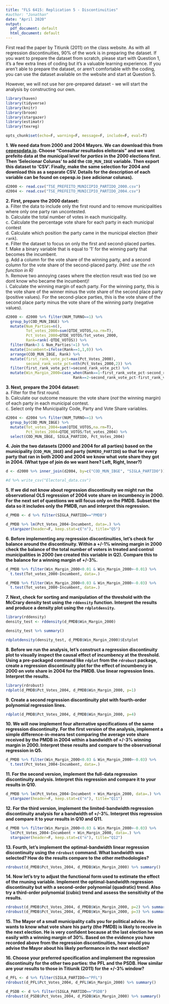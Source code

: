```yaml
---
title: "FLS 6415: Replication 5 - Discontinuities"
#author: "Jonathan"
date: "April 2020"
output:
  pdf_document: default
  html_document: default
---
```


First read the paper by Titiunik (2011) on the class website. As with all regression discontinuities, 90% of the work is in preparing the dataset. If you want to prepare the dataset from scratch, please start with Question 1, it's a few extra lines of coding but it's a valuable learning experience. If you aren't able to prepare the dataset, or aren't comfortable with the coding, you can use the dataset available on the website and start at Question 5.

However, we will not use her pre-prepared dataset - we will start the analysis by constructing our own.  

```r
library(haven)
library(tidyverse)
library(knitr)
library(broom)
library(stargazer)
library(estimatr)
library(texreg)

opts_chunk$set(echo=F, warning=F, message=F, include=F, eval=T)
```

**1. We need data from 2000 and 2004 Mayors. We can download this from [cepespdata.io](cepespdata.io). Choose "Consultar resultados eleitorais" and we want prefeito data at the municipal level for *parties* in the 2000 elections first. Then 'Selecionar Colunas' to add the `COD_MUN_IBGE` variable. Then export this dataset to 'CSV'. Finally, make the same selection for 2004 and download this as a separate CSV. Details for the description of each variable can be found on cepesp.io (see adicionar colunas).**

```r
d2000 <- read.csv("TSE_PREFEITO_MUNICIPIO_PARTIDO_2000.csv")
d2004 <- read.csv("TSE_PREFEITO_MUNICIPIO_PARTIDO_2004.csv")
```

**2. First, prepare the 2000 dataset:**  
a. Filter the data to include only the first round and to remove municipalities where only one party ran uncontested.  
b. Calculate the total number of votes in each municipality.  
c. Calculate the percentage vote share for each party in each municipal contest  
d. Calculate which position the party came in the municipal election (their `rank`).  
e. Filter the dataset to focus on only the first and second-placed parties.  
f. Make a binary variable that is equal to '1' for the winning party that becomes the incumbent.  
g. Add a column for the vote share of the winning party, and a second column for the vote share of the second-placed party. *(Hint: use the `nth` function in R)*  
h. Remove two annoying cases where the election result was tied (so we dont know who became the incumbent)!  
i. Calculate the winning margin of each party. For the winning party, this is the vote share of the winner minus the vote share of the second place party (positive values). For the second-place parties, this is the vote share of the second place party minus the vote share of the winning party (negative values).  

```r
d2000 <- d2000 %>% filter(NUM_TURNO==1) %>% 
  group_by(COD_MUN_IBGE) %>%
  mutate(Num_Parties=n(),
         Tot_votes_2000=sum(QTDE_VOTOS,na.rm=T),
         Pct_Votes_2000=QTDE_VOTOS/Tot_votes_2000,
         Rank=rank(-QTDE_VOTOS)) %>%
  filter(Rank<3 & Num_Parties!=1) %>%
  mutate(Incumbent=ifelse(Rank==1,1,0)) %>% 
  arrange(COD_MUN_IBGE, Rank) %>%
  mutate(first_rank_vote_pct=max(Pct_Votes_2000),
         second_rank_vote_pct=nth(Pct_Votes_2000,2)) %>% 
  filter(first_rank_vote_pct!=second_rank_vote_pct) %>%
  mutate(Win_Margin_2000=case_when(Rank==1~first_rank_vote_pct-second_rank_vote_pct,
                              Rank==2~second_rank_vote_pct-first_rank_vote_pct))

```

**3. Next, prepare the 2004 dataset:**  
a. Filter for the first round.  
b. Calculate our outcome measure: the vote share (*not* the winning margin) of each party in each municipal contest.  
c. Select only the Municipality Code, Party and Vote Share variables.  

```r
d2004 <- d2004 %>% filter(NUM_TURNO==1) %>% 
  group_by(COD_MUN_IBGE) %>%
  mutate(Tot_votes_2004=sum(QTDE_VOTOS,na.rm=T),
         Pct_Votes_2004=QTDE_VOTOS/Tot_votes_2004) %>%
  select(COD_MUN_IBGE, SIGLA_PARTIDO, Pct_Votes_2004)
```

**4. Join the two datasets (2000 and 2004 for all parties) based on the municipality (`COD_MUN_IBGE`) and party (`NUMERO_PARTIDO`) so that for every party that ran in both 2000 and 2004 we know what vote share they got in 2004. (What type of join do we want here? Left, Right, Inner?)**

```r
d <- d2000 %>% inner_join(d2004, by=c("COD_MUN_IBGE", "SIGLA_PARTIDO"))

#d %>% write_csv("Electoral_data.csv")
```

**5. If we did not know about regression discontinuity we might run the observational OLS regression of 2004 vote share on incumbency in 2000. For the next set of questions we will focus only on the PMDB. Subset the data so it includes only the PMDB, run and interpret this regression.**

```r
d_PMDB <- d %>% filter(SIGLA_PARTIDO=="PMDB")

d_PMDB %>% lm(Pct_Votes_2004~Incumbent, data=.) %>% 
  stargazer(header=F, keep.stat=c("n"), title="Q5")
```

**6. Before implementing any regression discontinuities, let's check for balance around the discontinuity. Within a +/-1% winning margin in 2000 check the balance of the total number of voters in treated and control municipalities in 2000 (we created this variable in Q2). Compare this to the balance for a winning margin of +/-3%.**

```r
d_PMDB %>% filter(Win_Margin_2000<0.01 & Win_Margin_2000>-0.01) %>%
  t.test(Tot_votes_2000~Incumbent, data=.)

d_PMDB %>% filter(Win_Margin_2000<0.03 & Win_Margin_2000>-0.03) %>%
  t.test(Tot_votes_2000~Incumbent, data=.)
```


**7. Next, check for sorting and manipulation of the threshold with the McCrary density test using the `rddensity` function. Interpret the results and produce a density plot using the `rdplotdensity`.**

```r
library(rddensity)
density_test <- rddensity(d_PMDB$Win_Margin_2000) 

density_test %>% summary() 

rdplotdensity(density_test, d_PMDB$Win_Margin_2000)$Estplot
```

**8. Before we run the analysis, let's construct a regression discontinuity plot to visually inspect the causal effect of incumbency at the threshold. Using a pre-packaged command like `rdplot` from the `rdrobust` package, create a regression discontinuity plot for the effect of incumbency in 2000 on vote share in 2004 for the PMDB. Use linear regression lines. Interpret the results.**

```r
library(rdrobust)
rdplot(d_PMDB$Pct_Votes_2004, d_PMDB$Win_Margin_2000, p=1)
```

**9. Create a second regression discontinuity plot with fourth-order polynomial regression lines.**


```r
rdplot(d_PMDB$Pct_Votes_2004, d_PMDB$Win_Margin_2000, p=4)
```

**10. We will now implement four alternative specifications of the same regression discontinuity. For the first version of the analysis, implement a simple difference-in-means test comparing the average vote share received by the PMDB in 2004 within a bandwidth of +/-3% winning margin in 2000. Interpret these results and compare to the observational regression in Q5.**


```r
d_PMDB %>% filter(Win_Margin_2000<0.03 & Win_Margin_2000>-0.03) %>% 
  t.test(Pct_Votes_2004~Incumbent, data=.)
```

**11. For the second version, implement the full-data regression discontinuity analysis. Interpret this regression and compare it to your results in Q10.**


```r
d_PMDB %>% lm(Pct_Votes_2004~Incumbent + Win_Margin_2000, data=.) %>% 
  stargazer(header=F, keep.stat=c("n"), title="Q11")
```

**12. For the third version, implement the limited-bandwidth regression discontinuity analysis for a bandwidth of +/-3%. Interpret this regression and compare it to your results in Q10 and Q11.**


```r
d_PMDB %>% filter(Win_Margin_2000<0.03 & Win_Margin_2000>-0.03) %>% 
  lm(Pct_Votes_2004~Incumbent + Win_Margin_2000, data=.) %>% 
  stargazer(header=F, keep.stat=c("n"), title="Q12")
```

**13. Fourth, let's implement the optimal-bandwidth linear regression discontinuity using the `rdrobust` command. What bandwidth was selected? How do the results compare to the other methodologies?**


```r
rdrobust(d_PMDB$Pct_Votes_2004, d_PMDB$Win_Margin_2000) %>% summary()
```

**14. Now let's try to adjust the functional form used to estimate the effect of the rnuning variable. Implement the optimal-bandwidth regression discontinuity but with a second-order polynomial (quadratic) trend. Also try a third-order polynomial (cubic) trend and assess the sensitivity of the results.**


```r
rdrobust(d_PMDB$Pct_Votes_2004, d_PMDB$Win_Margin_2000, p=2) %>% summary()
rdrobust(d_PMDB$Pct_Votes_2004, d_PMDB$Win_Margin_2000, p=3) %>% summary()
```

**15. The Mayor of a small municipality calls you for political advice. He wants to know what vote share his party (the PMDB) is likely to receive in the next election. He is very confident because at the last election he won easily with a winning margin of 30%. Based on the evidence you have recorded above from the regression discontinuities, how would you advise the Mayor about his likely performance in the next election?**


**16. Choose your preferred specification and implement the regression discontinuity for the other two parties: the PFL and the PSDB. How similar are your results to those in Titiunik (2011) for the +/-3% window?**

```r
d_PFL <- d %>% filter(SIGLA_PARTIDO=="PFL")
rdrobust(d_PFL$Pct_Votes_2004, d_PFL$Win_Margin_2000) %>% summary()

d_PSDB <- d %>% filter(SIGLA_PARTIDO=="PSDB")
rdrobust(d_PSDB$Pct_Votes_2004, d_PSDB$Win_Margin_2000) %>% summary()
```



